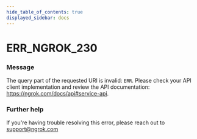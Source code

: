 ```yaml
---
hide_table_of_contents: true
displayed_sidebar: docs
---
```



# ERR_NGROK_230

### Message
The query part of the requested URI is invalid: `ERR`. Please check your API client implementation and review the API documentation: https://ngrok.com/docs/api#service-api.

<ErrorDetails error='err_ngrok_230' />


### Further help
If you're having trouble resolving this error, please reach out to [support@ngrok.com](mailto:support@ngrok.com?subject=Help%20with%20ERR_NGROK_230)

